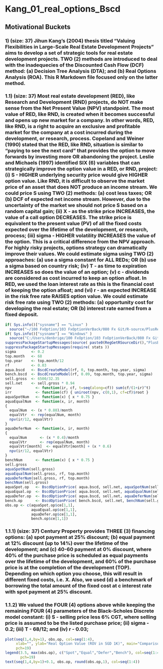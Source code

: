 Kang_01_real_options_Bscd
==================================================================================================================================
## Motivational Buckets
### 1) (size: 37) Jihun Kang's (2004) thesis titled "Valuing Flexibilities in Large-Scale Real Estate Development Projects" aims to develop a set of strategic tools for real estate development projects. TWO (2) methods are introduced to deal with the inadequecies of the Discounted Cash Flow (DCF) method: (a) Decision Tree Analysis (DTA); and (b) Real Options Analysis (ROA). This R Markdown file focused only on the latter method.
### 1.1) (size: 37) Most real estate development (RED), like Research and Development (RND) projects, do NOT make sense from the Net Present Value (NPV) standpoint. The most value of RED, like RND, is created when it becomes successful and opens up new market for a company. In other words, RED, like RND, is a right to acquire an exclusive and profitable market for the company at a cost incurred during the development, or research, process. Copeland and Weiner (1990) stated that the RED, like RND, situation is similar to "paying to see the next card" that provides the option to move forwards by investing more OR abandoning the project. Leslie and Michaels (1997) identified SIX (6) variables that can strategically improve the option value in a RED, or RND, project: (i) S - HIGHER underlying security price would give HIGHER option value. Like RND, it is difficult to observe the market price of an asset that does NOT produce an income stream. We could price S using TWO (2) methods: (a) cost less taxes; OR (b) DCF of expected net income stream. However, due to the uncertainty of the market we should not price S based on a random capital gain; (ii) X - as the strike price INCREASES, the value of a call option DECREASES. The strike price is equivalent to the present value (PV) of all the fixed costs expected over the lifetime of the development, or research, process; (iii) sigma - HIGHER volatility INCREASES the value of the option. This is a critical difference from the NPV approach. For highly risky projects, options strategy can dramatically improve their values. We could estimate sigma using TWO (2) approaches: (a) use a sigma constant for ALL REDs; OR (b) use a sigma based on country risk; (iv) T - as time to expiration INCREASES so does the value of an option; (v) c - dividends are considered as cost incurred to keep an option afloat. In RED, we used the loan interest rate as this is the financial cost of keeping the option afloat; and (vi) r - an expected INCREASE in the risk free rate RAISES option value. We could estimate risk free rate using TWO (2) methods: (a) opportunity cost for developing the real estate; OR (b) interest rate earned from a fixed deposit.

```r
if( Sys.info()["sysname"] == "Linux" )
  source("~/100 FxOption/103 FxOptionVerBack/080 Fx Git/R-source/PlusReg.R", echo=FALSE)
if( Sys.info()["sysname"] == "Windows" )
  source("C:/Users/denbrige/100 FxOption/103 FxOptionVerBack/080 Fx Git/R-source/PlusReg.R", echo=FALSE)
suppressPackageStartupMessages(source( paste0(RegGetRSourceDir(),"PlusBscd.R") ))
suppressPackageStartupMessages(require( stats ))
sigma       <- 0.2
top.month   <- 68
top.year    <- top.month/12
rf          <- 0.03
aqua.bscd   <- BscdCreateModel(rf, 0, top.month, top.year, sigma)
bench.bscd  <- BscdCreateModel(rf, 0.09, top.month, top.year, sigma)
sell.gross  <- 6500/32.35
sell.net    <- sell.gross * 0.94
npv           <- function(ir, cf, t=seq(along=cf)) sum(cf/(1+ir)^t) 
irr           <- function(cf) { uniroot(npv, c(0,1), cf=cf)$root } 
aquaSpotNum   <- function(x) { x * 0.75 }
aquaEqualNum  <- function(x, ir, month) 
{ 
  equalNum  <- (x * 0.88)/month 
  equalVtr  <- rep(equalNum, month)
  npv(ir/12, equalVtr)
}
aquaDeferNum  <- function(x, ir, month)
{
  equalNum      <- (x * 0.4)/month
  equalVtr      <- rep(equalNum, month)
  equalVtr[month]  <- equalVtr[month] + (x * 0.6)
  npv(ir/12, equalVtr)
}
benchNum      <- function(x) { x * 0.75 }
sell.gross
aquaSpotNum(sell.gross)
aquaEqualNum(sell.gross, rf, top.month)
aquaDeferNum(sell.gross, rf, top.month)
benchNum(sell.gross)
aquaSpot.op   <- BscdOptionPrice( aqua.bscd, sell.net, aquaSpotNum(sell.gross) )
aquaEqual.op  <- BscdOptionPrice( aqua.bscd, sell.net, aquaEqualNum(sell.gross, rf, top.month) )
aquaDefer.op  <- BscdOptionPrice( aqua.bscd, sell.net, aquaDeferNum(sell.gross, rf, top.month) )
bench.op      <- BscdOptionPrice( bench.bscd, sell.net, benchNum(sell.gross) )
obs.op <- c(aquaSpot.op$ce[1,1],
            aquaEqual.op$ce[1,1],
            aquaDefer.op$ce[1,1],
            bench.op$ce[1,1])
```
### 1.1.1) (size: 37) Century Property provides THREE (3) financing options: (a) spot payment at 25% discount; (b) equal payment at 12% discount (up to 14%) over the lifetime of the development; and (c) 40-60 payment at 0% discount, where 40% of the purchase price is scheduled as equal payments over the lifetime of the development, and 60% of the purchase price is at the completion of the development (TOP). Depending on which option you choose, this will result in different fixed costs, i.e. X. Also, we used (d) a benchmark of borrowing the total amount of the fixed cost at c interest rate with spot payment at 25% discount. 
### 1.1.2) We valued the FOUR (4) options above while keeping the remaining FOUR (4) parameters of the Black-Scholes Discrete model constant: (i) S - selling price less 6% CGT, where selling price is assumed to be the listed purchase price; (ii) sigma - 0.2; (iii) T - 68/12; and (iv) r - 0.03;

```r
plot(seq(1,4,by=1), obs.op, col=seq(1:4),
     xlab="", ylab="Real Option Value (ROV in SGD 1K)", main="Comparison of Financing Options",
     pch=19)
legend(3.5, max(obs.op), c("Spot","Equal","Defer","Bench"), col=seq(1:4),
       pch=19)
text(seq(1,4,by=1)+0.1, obs.op, round(obs.op,1), col=seq(1:4))
```

